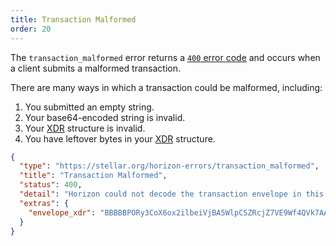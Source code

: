 ```yaml
---
title: Transaction Malformed
order: 20
---
```



The `transaction_malformed` error returns a [`400` error code](https://developer.mozilla.org/en-US/docs/Web/HTTP/Status/400) and occurs when a client submits a malformed transaction.

There are many ways in which a transaction could be malformed, including:

1. You submitted an empty string.
2. Your base64-encoded string is invalid.
3. Your [XDR](../../../introduction/xdr.mdx) structure is invalid.
4. You have leftover bytes in your [XDR](../../../introduction/xdr.mdx) structure.

<ExampleResponse title="Example Response for a 'Transaction Malformed' Status Code">

```json
{
  "type": "https://stellar.org/horizon-errors/transaction_malformed",
  "title": "Transaction Malformed",
  "status": 400,
  "detail": "Horizon could not decode the transaction envelope in this request. A transaction should be an XDR TransactionEnvelope struct encoded using base64.  The envelope read from this request is echoed in the `extras.envelope_xdr` field of this response for your convenience.",
  "extras": {
    "envelope_xdr": "BBBBBPORy3CoX6ox2ilbeiVjBA5WlpCSZRcjZ7VE9Wf4QVk7AAAAZAAAQz0AAAACAAAAAAAAAAAAAAABAAAAAAAAAAEAAAAA85HLcKhfqjHaKVt6JWMEDlaWkJJlFyNntUT1Z/hBWTsAAAAAAAAAAAL68IAAAAAAAAAAARN17BEAAABAA9Ad7OKc7y60NT/JuobaHOfmuq8KbZqcV6G/es94u9yT84fi0aI7tJsFMOyy8cZ4meY3Nn908OU+KfRWV40UCw=="
  }
}
```

</ExampleResponse>
